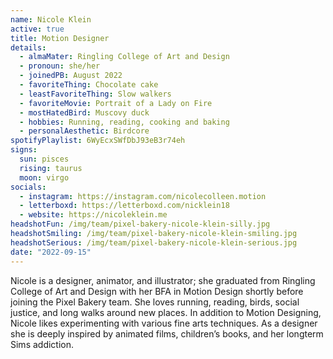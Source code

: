 ```yaml
---
name: Nicole Klein
active: true
title: Motion Designer
details:
  - almaMater: Ringling College of Art and Design
  - pronoun: she/her
  - joinedPB: August 2022
  - favoriteThing: Chocolate cake
  - leastFavoriteThing: Slow walkers
  - favoriteMovie: Portrait of a Lady on Fire
  - mostHatedBird: Muscovy duck
  - hobbies: Running, reading, cooking and baking
  - personalAesthetic: Birdcore
spotifyPlaylist: 6WyEcxSWfDbJ93eB3r74eh
signs:
  sun: pisces
  rising: taurus
  moon: virgo
socials:
  - instagram: https://instagram.com/nicolecolleen.motion
  - letterboxd: https://letterboxd.com/nicklein18
  - website: https://nicoleklein.me
headshotFun: /img/team/pixel-bakery-nicole-klein-silly.jpg
headshotSmiling: /img/team/pixel-bakery-nicole-klein-smiling.jpg
headshotSerious: /img/team/pixel-bakery-nicole-klein-serious.jpg
date: "2022-09-15"
---
```


Nicole is a designer, animator, and illustrator; she graduated from Ringling College of Art and Design with her BFA in Motion Design shortly before joining the Pixel Bakery team. She loves running, reading, birds, social justice, and long walks around new places. In addition to Motion Designing, Nicole likes experimenting with various fine arts techniques. As  a designer she is deeply inspired by animated films, children’s books, and her longterm Sims addiction.